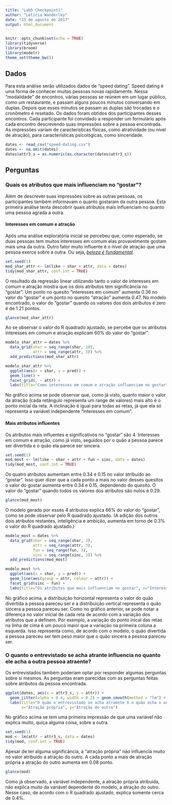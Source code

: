 ```yaml
---
title: "Lab5 Checkpoint1"
author: "Leticia Wanderley"
date: "15 de agosto de 2017"
output: html_document
---
```


```r
knitr::opts_chunk$set(echo = TRUE)
library(tidyverse)
library(broom)
library(modelr)
theme_set(theme_bw())
```

## Dados

Para esta análise serão utilizados dados de "speed dating". Speed dating é uma forma de conhecer muitas pessoas novas rapidamente. Nessa "modalidade" de encontros, várias pessoas se reúnem em um lugar público, como um restaurante, e passam alguns poucos minutos conversando em duplas. Depois que esses minutos se passam as duplas são trocadas e o cronômetro é resetado. 
Os dados foram obtidos dos participantes desses encontros. Cada participante foi convidado a responder um formulário após cada encontro descrevendo suas impressões sobre a pessoa encontrada. As impressões variam de características físicas, como atratividade (ou nível de atração), para características psicológicas, como sinceridade.

```r
dates <- read_csv("speed-dating.csv")
dates <- na.omit(dates)
dates$attr3_s = as.numeric(as.character(dates$attr3_s))
```

## Perguntas

### Quais os atributos que mais influenciam no "gostar"?

Além de descrever suas impressões sobre as outras pessoas, os participantes também informavam o quanto gostaram da outra pessoa. Esta primeira análise tenta descobrir quais atributos mais influenciam no quanto uma pessoa agrada a outra.

#### Interesses em comum e atração

Após uma análise exploratória inicial se percebeu que, como esperado, se duas pessoas tem muitos interesses em comum elas provavelmente gostam mais uma da outra. Outro fator muito influente é o nível de atração que uma pessoa exerce sobre a outra. Ou seja, [_beleza é fundamental_](http://www.viniciusdemoraes.com.br/pt-br/poesia/poesias-avulsas/receita-de-mulher).

```r
set.seed(1)
mod_shar_attr <- lm(like ~ shar + attr, data = dates)
tidy(mod_shar_attr, conf.int = TRUE)
```

O resultado da regressão linear utilizando tanto o valor de interesses em comum e atração mostra que os dois atributos tem significância no "gostar". Um ponto no quesito "interesses em comum" aumenta 0.36 no valor do "gostar" e um ponto no quesito "atração" aumenta 0.47. No modelo encontrado, o valor do "gostar" quando os valores dos dois atributos é zero é de 1.21 pontos.

```r
glance(mod_shar_attr)
```

Ao se observar o valor do R quadrado ajustado, se percebe que os atributos interesses em comum e atração explicam 60% do valor do "gostar".

```r
modelo_shar_attr = dates %>% 
  data_grid(shar = seq_range(shar, 10), 
            attr = seq_range(attr, 3)) %>% 
  add_predictions(mod_shar_attr)

modelo_shar_attr %>% 
  ggplot(aes(x = shar, y = pred)) + 
  geom_line() + 
  facet_grid(. ~ attr) +
  labs(title="Como interesses em comum e atração influenciam no gostar", x="Interesses em comum", y="Predição do gostar")
```

No gráfico acima se pode observar que, como já visto, quanto maior o valor da atração (cada retângulo representa um range de valores) mais alto é o ponto inicial da reta. A inclinação é igual para todas as retas, já que ela só representa a variável independente "interesses em comum".

#### Mais atributos influentes

Os atributos mais influentes e significativos no "gostar" são 4. Interesses em comum e atração, como já visto, seguidos por o quão a pessoa parece ser divertida e o quão ela parece ser sincera.

```r
set.seed(1)
mod_most <- lm(like ~ shar + attr + fun + sinc, data = dates)
tidy(mod_most, conf.int = TRUE)
```

Os quatro atributos aumentam entre 0.34 e 0.15 no valor atribuído ao "gostar". Isso quer dizer que a cada ponto a mais no valor desses quesitos o valor do gostar aumenta entre 0.34 e 0.15, dependendo do quesito. O valor do "gostar" quando todos os valores dos atributos são nulos é 0.29.

```r
glance(mod_most)
```

O modelo gerado por esses 4 atributos explica 66% do valor do "gostar", como se pode observar pelo R quadrado ajustado. (A adição dos outros dois atributos restantes, inteligência e ambição, aumenta em torno de 0.3% o valor do R quadrado ajustado.)

```r
modelo_most = dates %>% 
  data_grid(shar = seq_range(shar, 3), 
            attr = seq_range(attr, 3),
            fun = seq_range(fun, 3),
            sinc = seq_range(sinc, 3)) %>% 
  add_predictions(mod_most)

modelo_most %>% 
  ggplot(aes(x = shar, y = pred)) + 
  geom_line(aes(group = attr, colour = attr)) + 
  facet_grid(sinc ~ fun) +
  labs(title="Os atributos que mais influenciam no gostar", x="Interesses em comum", y="Predição do gostar", colour="Atração")
```

No gráfico acima, a distribuição horizontal representa o valor do quão divertida a pessoa pareceu ser e a distribuição vertical representa o quão sincera a pessoa pareceu ser. Como no gráfico anterior, se pode notar a diferença no valor inicial de cada reta de acordo com a variação dos atributos que a definem. Por exemplo, a variação do ponto inical das retas na linha de cima é um pouco maior que a variação na primeira coluna a esquerda. Isso representa como, de acordo com o modelo, o quão divertida a pessoa pareceu ser tem peso maior que o quão sincera a pessoa pareceu ser.

### O quanto o entrevistado se acha atrante influencia no quanto ele acha a outra pessoa atraente?

Os entrevistados também poderiam optar por responder algumas perguntas sobre si mesmos. As perguntas eram parecidas com as perguntas feitas sobre atributos da pessoa encontrada.

```r
ggplot(dates, aes(x = attr3_s, y = attr)) + 
  geom_jitter(alpha = 0.4, width = 0.2) + geom_smooth(method = "lm") +
  labs(title="O quão o entrevistado se acha atraente X o quão acha o outro atraente",
       x="Atração própria", y="Atração do outro")
```

No gráfico acima se tem uma primeira impressão de que uma variável não explica muito, quiça alguma coisa, sobre a outra.

```r
set.seed(1)
mod <- lm(attr ~ attr3_s, data = dates)
tidy(mod, conf.int = TRUE)
```

Apesar de ter alguma significância, a "atração própria" não influencia muito no valor atribuído a atração do outro. A cada ponto a mais de atração própria a atração do outro aumenta em 0.08 ponto.

```r
glance(mod) 
```

Como já observado, a variável independente, a atração própria atribuída, não explica muito da variável dependente do modelo, a atração do outro. Nesse caso, de acordo com o R quadrado ajustado, explica somente cerca de 0.4%. 